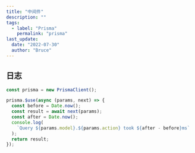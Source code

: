 ```yaml
---
title: "中间件"
description: ""
tags:
  - label: "Prisma"
    permalink: "prisma"
last_update:
  date: "2022-07-30"
  author: "Bruce"
---
```


## 日志

```typescript title="prisma.ts"
const prisma = new PrismaClient();

prisma.$use(async (params, next) => {
  const before = Date.now();
  const result = await next(params);
  const after = Date.now();
  console.log(
    `Query ${params.model}.${params.action} took ${after - before}ms`
  );
  return result;
});
```
